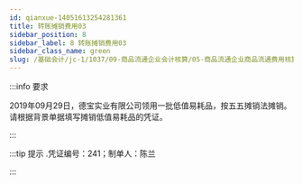 ---
id: qianxue-14051613254281361
title: 转账摊销费用03
sidebar_position: 8
sidebar_label: 8 转账摊销费用03
sidebar_class_name: green
slug: /基础会计/jc-1/1037/09-商品流通企业会计核算/05-商品流通企业商品流通费用核算/qianxue-1405151459207156491/qianxue-14051613254281361/转账摊销费用03
---

:::info 要求

2019年09月29日，德宝实业有限公司领用一批低值易耗品，按五五摊销法摊销。请根据背景单据填写摊销低值易耗品的凭证。

:::

:::tip 提示
  .凭证编号：241；制单人：陈兰
:::
